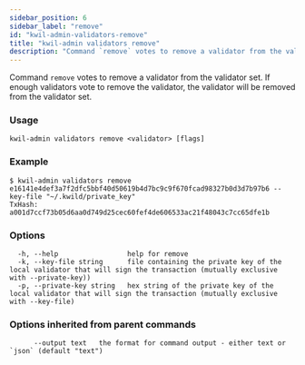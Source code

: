 ```yaml
---
sidebar_position: 6
sidebar_label: "remove"
id: "kwil-admin-validators-remove"
title: "kwil-admin validators remove"
description: "Command `remove` votes to remove a validator from the validator set."
---
```


Command `remove` votes to remove a validator from the validator set. If enough validators vote to remove the validator, the validator will be removed from the validator set.

### Usage

```
kwil-admin validators remove <validator> [flags]
```

### Example

```
$ kwil-admin validators remove e16141e4def3a7f2dfc5bbf40d50619b4d7bc9c9f670fcad98327b0d3d7b97b6 --key-file "~/.kwild/private_key"
TxHash: a001d7ccf73b05d6aa0d749d25cec60fef4de606533ac21f48043c7cc65dfe1b
```

### Options

```
  -h, --help                 help for remove
  -k, --key-file string      file containing the private key of the local validator that will sign the transaction (mutually exclusive with --private-key))
  -p, --private-key string   hex string of the private key of the local validator that will sign the transaction (mutually exclusive with --key-file)
```

### Options inherited from parent commands

```
      --output text   the format for command output - either text or `json` (default "text")
```

